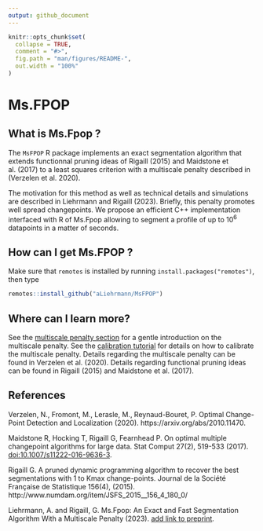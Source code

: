 ```yaml
---
output: github_document
---
```


<!-- README.md is generated from README.Rmd. Please edit that file -->

```r
knitr::opts_chunk$set(
  collapse = TRUE,
  comment = "#>",
  fig.path = "man/figures/README-",
  out.width = "100%"
)
```

# Ms.FPOP

<!-- badges: start -->
<!-- badges: end -->

## What is Ms.Fpop ?

The ``MsFPOP`` R package implements an exact segmentation algorithm that extends 
functionnal pruning ideas of Rigaill (2015) and Maidstone et al. (2017) to a 
least squares criterion with a multiscale penalty described in (Verzelen et al. 2020). 

The motivation for this method as well as technical details and simulations are
described in Liehrmann and Rigaill (2023). Briefly, this penalty promotes well
spread changepoints. We propose an efficient C++ implementation interfaced 
with R of Ms.Fpop allowing to segment a profile of up to $10^6$ datapoints in a 
matter of seconds.


## How can I get Ms.FPOP ?

Make sure that `remotes` is installed by running `install.packages("remotes")`,
then type

``` r
remotes::install_github("aLiehrmann/MsFPOP")
```

## Where can I learn more?

See the [multiscale penalty section](articles/theory.html) for a gentle introduction
on the multiscale penalty. See the [calibration tutorial](articles/calibration.html) for details on how to calibrate the multiscale penalty. Details regarding the multiscale penalty can be found in Verzelen et al. (2020). Details regarding functional pruning ideas can be found in Rigaill (2015) and Maidstone et al. (2017).

## References 
  
Verzelen, N., Fromont, M., Lerasle, M., Reynaud-Bouret, P. Optimal Change-Point
Detection and Localization (2020). https://arxiv.org/abs/2010.11470.

Maidstone R, Hocking T, Rigaill G, Fearnhead P. On optimal multiple 
changepoint algorithms for large data. Stat Comput 27(2), 519-533 (2017). 
[doi:10.1007/s11222-016-9636-3](https://link.springer.com/article/10.1007/s11222-016-9636-3).

Rigaill G. A pruned dynamic programming algorithm to recover the best segmentations with 1 to Kmax
change-points. Journal de la Société Française de Statistique 156(4), (2015). 
http://www.numdam.org/item/JSFS_2015__156_4_180_0/ 

Liehrmann, A. and Rigaill, G. Ms.Fpop: An Exact and Fast Segmentation Algorithm
With a Multiscale Penalty (2023). [add link to preprint]().


